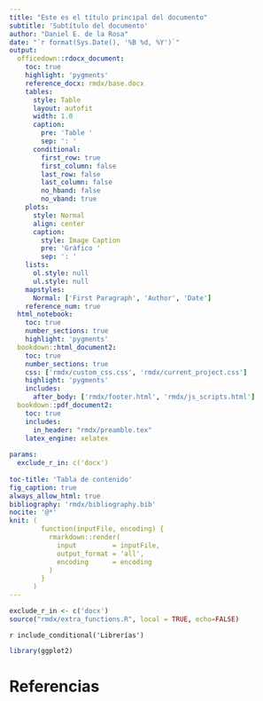 ```yaml
---
title: "Este es el título principal del documento"
subtitle: 'Subtítulo del documento'
author: "Daniel E. de la Rosa"
date: "`r format(Sys.Date(), '%B %d, %Y')`"
output:
  officedown::rdocx_document:
    toc: true
    highlight: 'pygments'
    reference_docx: rmdx/base.docx
    tables:
      style: Table
      layout: autofit
      width: 1.0
      caption:
        pre: 'Table '
        sep: ': '
      conditional:
        first_row: true
        first_column: false
        last_row: false
        last_column: false
        no_hband: false
        no_vband: true
    plots:
      style: Normal
      align: center
      caption:
        style: Image Caption
        pre: 'Gráfico '
        sep: ': '
    lists:
      ol.style: null
      ul.style: null
    mapstyles:
      Normal: ['First Paragraph', 'Author', 'Date']
    reference_num: true
  html_notebook:
    toc: true
    number_sections: true
    highlight: 'pygments'
  bookdown::html_document2: 
    toc: true
    number_sections: true
    css: ['rmdx/custom_css.css', 'rmdx/current_project.css']
    highlight: 'pygments'
    includes:
      after_body: ['rmdx/footer.html', 'rmdx/js_scripts.html']
  bookdown::pdf_document2:
    toc: true
    includes:
      in_header: "rmdx/preamble.tex"
    latex_engine: xelatex
    
params:
  exclude_r_in: c('docx')
    
toc-title: 'Tabla de contenido'
fig_caption: true
always_allow_html: true
bibliography: 'rmdx/bibliography.bib' 
nocite: '@*' 
knit: (
        function(inputFile, encoding) { 
          rmarkdown::render( 
            input         = inputFile,
            output_format = 'all',
            encoding      = encoding
          ) 
        }
      )
---
```


```r
exclude_r_in <- c('docx')
source("rmdx/extra_functions.R", local = TRUE, echo=FALSE)
```

`r include_conditional('Librerías')`
```r
library(ggplot2)
```





# Referencias
